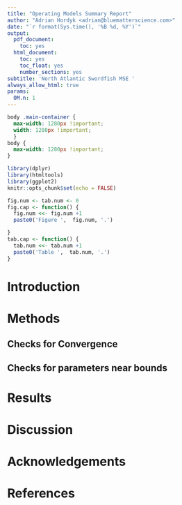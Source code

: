 ```yaml
---
title: "Operating Models Summary Report"
author: "Adrian Hordyk <adrian@bluematterscience.com>"
date: "`r format(Sys.time(), '%B %d, %Y')`"
output:
  pdf_document:
    toc: yes
  html_document:
    toc: yes
    toc_float: yes
    number_sections: yes
subtitle: 'North Atlantic Swordfish MSE '
always_allow_html: true
params:
  OM.n: 1
---
```


```css
body .main-container {
  max-width: 1280px !important;
  width: 1280px !important;
  }
body {
  max-width: 1280px !important;
}
```

```r
library(dplyr)
library(htmltools)
library(ggplot2)
knitr::opts_chunk$set(echo = FALSE)

fig.num <- tab.num <- 0
fig.cap <- function() {
  fig.num <<- fig.num +1
  paste0('Figure ',  fig.num, '.')

} 
tab.cap <- function() {
  tab.num <<- tab.num +1
  paste0('Table ',  tab.num, '.')
}

```

# Introduction

# Methods

## Checks for Convergence

## Checks for parameters near bounds

## 

# Results

# Discussion

# Acknowledgements

# References
